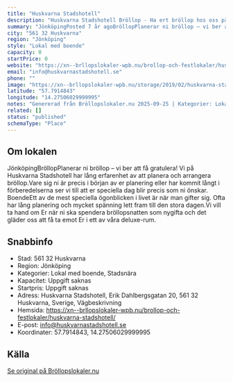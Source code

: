 ```yaml
---
title: "Huskvarna Stadshotell"
description: "Huskvarna Stadshotell Bröllop - Ha ert bröllop hos oss på Huskvarna Stadshotell. Se vår fina Bröllopslokal. Skicka gärna en förfrågan så hjälper vi Er!"
summary: "JönköpingPosted 7 år agoBröllopPlanerar ni bröllop – vi ber att få gratulera! Vi på Huskvarna Stadshotell har lång erfarenhet av att planera och arrangera bröllop.Vare sig ni är precis i början av er…"
city: "561 32 Huskvarna"
region: "Jönköping"
style: "Lokal med boende"
capacity: 0
startPrice: 0
website: "https://xn--brllopslokaler-wpb.nu/brollop-och-festlokaler/huskvarna-stadshotell/"
email: "info@huskvarnastadshotell.se"
phone: ""
image: "https://xn--brllopslokaler-wpb.nu/storage/2019/02/huskvarna-stadshotell-brollop-ff.webp"
latitude: "57.7914843"
longitude: "14.27506029999995"
notes: "Genererad från Bröllopslokaler.nu 2025-09-25 | Kategorier: Lokal med boende, Stadsnära"
related: []
status: "published"
schemaType: "Place"
---
```


## Om lokalen

JönköpingBröllopPlanerar ni bröllop – vi ber att få gratulera! Vi på Huskvarna Stadshotell har lång erfarenhet av att planera och arrangera bröllop.Vare sig ni är precis i början av er planering eller har kommit långt i förberedelserna ser vi till att er speciella dag blir precis som ni önskar. BoendeEtt av de mest speciella ögonblicken i livet är när man gifter sig. Ofta har lång planering och mycket spänning lett fram till den stora dagen.Vi vill ta hand om Er när ni ska spendera bröllopsnatten som nygifta och det gläder oss att få ta emot Er i ett av våra deluxe-rum.

## Snabbinfo

- Stad: 561 32 Huskvarna
- Region: Jönköping
- Kategorier: Lokal med boende, Stadsnära
- Kapacitet: Uppgift saknas
- Startpris: Uppgift saknas
- Adress: Huskvarna Stadshotell, Erik Dahlbergsgatan 20, 561 32 Huskvarna, Sverige, Vägbeskrivning
- Hemsida: https://xn--brllopslokaler-wpb.nu/brollop-och-festlokaler/huskvarna-stadshotell/
- E-post: info@huskvarnastadshotell.se
- Koordinater: 57.7914843, 14.27506029999995

## Källa

[Se original på Bröllopslokaler.nu](https://xn--brllopslokaler-wpb.nu/brollop-och-festlokaler/huskvarna-stadshotell/)
